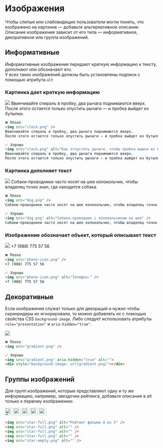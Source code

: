 


<Meta title='Принципы|Доступность / Изображения' />

# Изображения

Чтобы слепые или слабовидящие пользователи могли понять, что изображено на картинке — добавьте альтернативное описание.<br/>
Описание изображения зависит от его типа — информативное, декоративное или группа изображений.

## Информативные

Информативные изображения передают краткую информацию к тексту, дополняют или обозначают его.<br/>
У всех таких изображений должны быть установлены подписи с помощью атрибута `alt`

### Картинка дает краткую информацию

<div style={{ maxWidth: '600px', display: 'flex', marginTop: '20px' }}>
    <img src={clock} style={{ maxWidth: '200px', marginRight: '20px' }} />
    Ввинчивайте спираль в пробку, два рычага поднимаются вверх.
    После этого остается только опустить рычаги — и пробка выйдет из бутылки.
</div>

```html
❌ Плохо
<img src="clock.png" />
Ввинчивайте спираль в пробку, два рычага поднимаются вверх.
После этого остается только опустить рычаги — и пробка выйдет из бутылки.

✅ Хорошо
<img src="clock.png" alt="Как отпустить рычаги, чтобы пробка вышла из бутылки" />
Ввинчивайте спираль в пробку, два рычага поднимаются вверх.
После этого остается только опустить рычаги — и пробка выйдет из бутылки.
```

### Картинка дополняет текст

<div style={{ maxWidth: '600px', display: 'flex', marginTop: '20px' }}>
    <img src={dog} style={{ maxWidth: '200px', marginRight: '20px' }} />
    Собаки-проводники часто носят на шее колокольчик, чтобы владелец точно знал, где находится собака.
</div>

```html
❌ Плохо
<img src="dog.png" />
Собаки-проводники часто носят на шее колокольчик, чтобы владелец точно знал, где находится собака.

✅ Хорошо
<img src="dog.png" alt="Собака-проводник с колокольчиком на шее" />
Собаки-проводники часто носят на шее колокольчик, чтобы владелец точно знал, где находится собака.
```

### Изображение обозначает объект, который описывает текст

<div style={{ maxWidth: '600px', display: 'flex', marginTop: '20px' }}>
    <img src={phone} style={{ maxWidth: '24px' }} />
    +7 (988) 775 57 56
</div>

```html
❌ Плохо
<img src="phone-icon.png" />
+7 (988) 775 57 56

✅ Хорошо
<img src="phone-icon.png" alt="Телефон:" />
+7 (988) 775 57 56
```

## Декоративные

Если изображения служат только для декораций и нужно чтобы скринридеры их игнорировали, то можно добавлять их с помощью свойства CSS `background-image`. Либо следует использовать атрибуты `role="presentation"` и `aria-hidden="true"`.

<div style={{ maxWidth: '600px', marginTop: '20px' }}>
    <img src={gradient} />
</div>

```html
❌ Плохо
<img src="gradient.png" />

✅ Хорошо
<img src="gradient.png" aria-hidden="true" alt="">
<div style="background-image: url(gradient.png)"></div>
```

## Группы изображений

Для групп изображений, которые представляют одну и ту же информацию, например, звездочки рейтинга, добавьте описание в alt только к первому изображению:

<div style={{ maxWidth: '600px', display: 'flex', marginTop: '20px' }}>
    <img src={starFull} width="24" alt="Рейтинг фильма 4 из 5" />
    <img src={starFull} width="24" alt="" />
    <img src={starFull} width="24" alt="" />
    <img src={starFull} width="24" alt="" />
    <img src={starEmpty} width="24" alt="" />
</div>

```html
<img src="star-full.png" alt="Рейтинг фильма 4 из 5" />
<img src="star-full.png" alt="" />
<img src="star-full.png" alt="" />
<img src="star-full.png" alt="" />
<img src="star-empty.png" alt="" />
```
